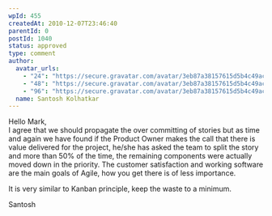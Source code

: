 ```yaml
---
wpId: 455
createdAt: 2010-12-07T23:46:40
parentId: 0
postId: 1040
status: approved
type: comment
author:
  avatar_urls:
    - "24": "https://secure.gravatar.com/avatar/3eb87a38157615d5b4c49acc668265f3?s=24&d=mm&r=g"
    - "48": "https://secure.gravatar.com/avatar/3eb87a38157615d5b4c49acc668265f3?s=48&d=mm&r=g"
    - "96": "https://secure.gravatar.com/avatar/3eb87a38157615d5b4c49acc668265f3?s=96&d=mm&r=g"
  name: Santosh Kolhatkar
---
```


Hello Mark,  
I agree that we should propagate the over committing of stories but as time and again we have found if the Product Owner makes the call that there is value delivered for the project, he/she has asked the team to split the story and more than 50% of the time, the remaining components were actually moved down in the priority. The customer satisfaction and working software are the main goals of Agile, how you get there is of less importance.

It is very similar to Kanban principle, keep the waste to a minimum.

Santosh